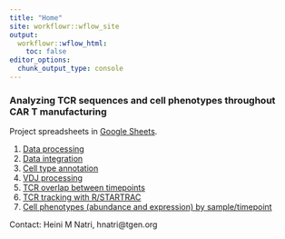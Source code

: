 ```yaml
---
title: "Home"
site: workflowr::wflow_site
output:
  workflowr::wflow_html:
    toc: false
editor_options:
  chunk_output_type: console
---
```


### Analyzing TCR sequences and cell phenotypes throughout CAR T manufacturing

Project spreadsheets in [Google Sheets](https://docs.google.com/spreadsheets/d/1DstdK4vXjk7ZEeBalW_4CA6Vmd57BGENUx3iMDRLszk/edit?usp=sharing).

1. [Data processing](process_10x_Run3.html)\
2. [Data integration](integration.html)\
3. [Cell type annotation](annotation.html)\
4. [VDJ processing](VDJ_processing.html)\
5. [TCR overlap between timepoints](TCR_overlap.html)\
6. [TCR tracking with R/STARTRAC](STARTRAC.html)\
7. [Cell phenotypes (abundance and expression) by sample/timepoint](basic_analysis.html)\

Contact: Heini M Natri, hnatri@tgen.org